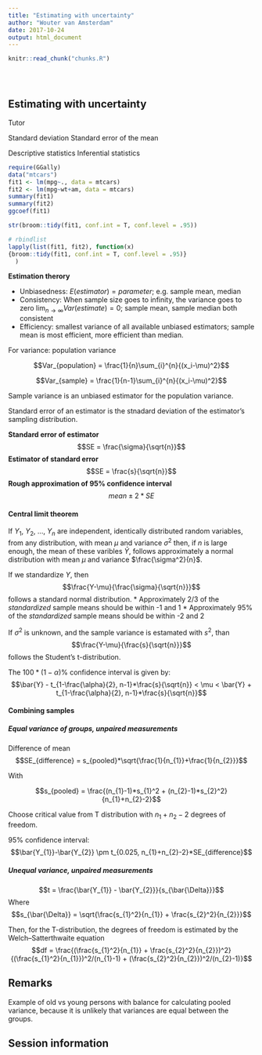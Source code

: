 ```yaml
---
title: "Estimating with uncertainty"
author: "Wouter van Amsterdam"
date: 2017-10-24
output: html_document
---
```


<!-- The file analysis/chunks.R contains chunks that define default settings
shared across the workflowr files. -->
```r
knitr::read_chunk("chunks.R")
```

<!-- Update knitr chunk options -->
```r
```

<!-- Insert the date the file was last updated -->
```r
```

<!-- Insert the code version (Git commit SHA1) if Git repository exists and R
 package git2r is installed -->
```r
```

<!-- Add your analysis here -->
## Estimating with uncertainty
Tutor

Standard deviation
Standard error of the mean

Descriptive statistics
Inferential statistics


```r
require(GGally)
data("mtcars")
fit1 <- lm(mpg~., data = mtcars)
fit2 <- lm(mpg~wt+am, data = mtcars)
summary(fit1)
summary(fit2)
ggcoef(fit1)

str(broom::tidy(fit1, conf.int = T, conf.level = .95))

# rbindlist
lapply(list(fit1, fit2), function(x)
{broom::tidy(fit1, conf.int = T, conf.level = .95)}
  )


```

**Estimation therory**

* Unbiasedness: $E(estimator) = parameter$; e.g. sample mean, median
* Consistency: When sample size goes to infinity, the variance goes to zero $\lim_{n\to\infty} Var(estimate)=0$; sample mean, sample median both consistent
* Efficiency: smallest variance of all available unbiased estimators; sample mean is most efficient, more efficient than median.

For variance:
population variance

$$Var_{population} = \frac{1}{n}\sum_{i}^{n}{(x_i-\mu)^2}$$

$$Var_{sample} = \frac{1}{n-1}\sum_{i}^{n}{(x_i-\mu)^2}$$

Sample variance is an unbiased estimator for the population variance.


Standard error of an estimator is the stnadard deviation of the estimator's sampling distribution.

**Standard error of estimator**
$$SE = \frac{\sigma}{\sqrt{n}}$$
**Estimator of standard error**
$$SE = \frac{s}{\sqrt{n}}$$
**Rough approximation of 95% confidence interval**
$$mean \pm 2*SE$$

#### Central limit theorem
If $Y_{1}$, $Y_{2}$, ..., $Y_{n}$ are independent, identically distributed random variables, 
from any distribution, with mean $\mu$ and variance $\sigma^2$ then, if $n$ is large enough,
 the mean of these varibles $\bar{Y}$, follows approximately a normal distribution with 
 mean $\mu$ and variance $\frac{\sigma^2}{n}$.

If we standardize $Y$, then $$\frac{Y-\mu}{\frac{\sigma}{\sqrt{n}}}$$ follows a standard normal distribution. 
* Approximately 2/3 of the *standardized* sample means should be within -1 and 1
* Approximately 95% of the *standardized* sample means should be within -2 and 2

If $\sigma^2$ is unknown, and the sample variance is estamated with $s^2$, than 
$$\frac{Y-\mu}{\frac{s}{\sqrt{n}}}$$ follows the Student's t-distribution.

The $100*(1-\alpha)\%$ confidence interval is given by:
$$\bar{Y} - t_{1-\frac{\alpha}{2}, n-1}*\frac{s}{\sqrt{n}} < \mu < \bar{Y} + t_{1-\frac{\alpha}{2}, n-1}*\frac{s}{\sqrt{n}}$$

#### Combining samples
##### Equal variance of groups, unpaired measurements
Difference of mean
$$SE_{difference} = s_{pooled}*\sqrt{\frac{1}{n_{1}}+\frac{1}{n_{2}}}$$

With

$$s_{pooled} = \frac{(n_{1}-1)*s_{1}^2 + (n_{2}-1)*s_{2}^2}{n_{1}+n_{2}-2}$$

Choose critical value from T distribution with $n_{1} + n_{2} - 2$ degrees of freedom.

95% confidence interval:
$$\bar{Y_{1}}-\bar{Y_{2}} \pm t_{0.025, n_{1}+n_{2}-2}*SE_{difference}$$

##### Unequal variance, unpaired measurements
$$t = \frac{\bar{Y_{1}} - \bar{Y_{2}}}{s_{\bar{\Delta}}}$$
Where
$$s_{\bar{\Delta}} = \sqrt{\frac{s_{1}^2}{n_{1}} + \frac{s_{2}^2}{n_{2}}}$$

Then, for the T-distribution, the degrees of freedom is estimated by the Welch–Satterthwaite equation
$$df = \frac{(\frac{s_{1}^2}{n_{1}} + \frac{s_{2}^2}{n_{2}})^2}{(\frac{s_{1}^2}{n_{1}})^2/(n_{1}-1) + (\frac{s_{2}^2}{n_{2}})^2/(n_{2}-1)}$$

## Remarks
Example of old vs young persons with balance for calculating pooled variance, 
because it is unlikely that variances are equal between the groups.

## Session information

<!-- Insert the session information into the document -->
```r
```
